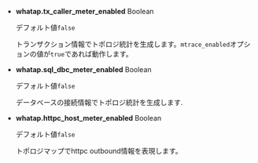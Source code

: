 -   **whatap.tx_caller_meter_enabled** <span class='type'>Boolean</span>

    デフォルト値`false`

    トランザクション情報でトポロジ統計を生成します。`mtrace_enabled`オプションの値が`true`であれば動作します。

-   **whatap.sql_dbc_meter_enabled** <span class='type'>Boolean</span>

    デフォルト値`false`

    データベースの接続情報でトポロジ統計を生成します.

-   **whatap.httpc_host_meter_enabled** <span class='type'>Boolean</span>

    デフォルト値`false`

    トポロジマップでhttpc outbound情報を表現します。
